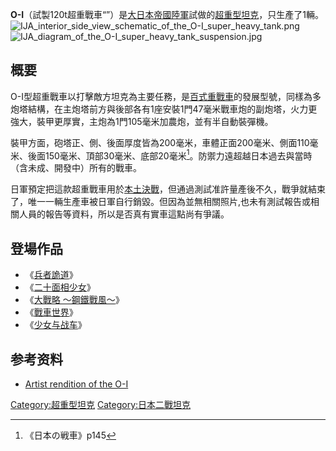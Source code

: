 {{noteTA
|G1=長度單位
|G2=軍事
}}
{{Infobox weapon
|is_vehicle=yes
|圖片=
|照片說明=
|名稱= [[File:Flag_of_Japan.svg|30px]]O-I超重型戰車<br />{{Lang|ja|試作超重戦車・オイ}}
|類型=[[超重型坦克|超重型坦克]]
|產地={{flag|大日本帝國}}
|設計=[[三菱重工業|三菱重工業]]
|生產=[[三菱重工業|三菱重工業]]
|產量=1 （原型車，戰後被銷毀）
|乘員=5人
|長度= 11m
|闊度= 4.2m
|高度= 4m
|重量= 150噸
|主要= 105 毫米加農砲
|次要= 一式 47 毫米坦克砲 x 2<br />九七式 7.7 毫米重機關槍 × 3
|引擎= 川崎BMW水冷V形12汽缸
|引擎馬力= 550馬力×2
|平地時速= 20km/h 
|行動= 未知
|裝甲=車體前裝甲厚度：200 毫米<br />炮塔前裝甲厚度：200 毫米<br />車體側裝甲厚度：110 毫米<br />車身前面100 毫米
|懸掛= 	-
|馬力/重量=9.1匹/噸
}}
'''O-I'''（試製120t超重戰車“{{lang|ja|オイ}}”）是[[大日本帝國陸軍|大日本帝國陸軍]]試做的[[超重型坦克|超重型坦克]]，只生產了1輛。
[[File:IJA_interior_side_view_schematic_of_the_O-I_super_heavy_tank.png|right]]
[[File:IJA_diagram_of_the_O-I_super_heavy_tank_suspension.jpg|right]]
== 概要 ==
O-I型超重戰車以打擊敵方坦克為主要任務，是[[百式重戰車|百式重戰車]]的發展型號，同樣為多炮塔結構，在主炮塔前方與後部各有1座安裝1門47毫米戰車炮的副炮塔，火力更強大，裝甲更厚實，主炮為1門105毫米加農炮，並有半自動裝彈機。

裝甲方面，砲塔正、側、後面厚度皆為200毫米，車體正面200毫米、側面110毫米、後面150毫米、頂部30毫米、底部20毫米<ref>《日本の戦車》p145</ref>。防禦力遠超越日本過去與當時（含未成、開發中）所有的戰車。

日軍預定把這款超重戰車用於[[本土決戰|本土決戰]]，但通過測試准許量產後不久，戰爭就結束了，唯一一輛生產車被日軍自行銷毀。但因為並無相關照片,也未有測試報告或相關人員的報告等資料，所以是否真有實車這點尚有爭議。
==登場作品==
*《[[兵者詭道|兵者詭道]]》
*《[[二十面相少女|二十面相少女]]》
*《[[大戰略_～鋼鐵戰風～|大戰略 ～鋼鐵戰風～]]》
*《[[戰車世界|戰車世界]]》
*《[[少女与战车|少女与战车]]》

== 参考资料 ==
<references/>
* [https://web.archive.org/web/20100215202734/http://ww2drawings.jexiste.fr/Files/1-Vehicles/Axis/3-Japan/03-HeavyTanks/Type100O-I/O-I.htm Artist rendition of the O-I]

{{WWIIJapaneseAFVs}}

[[Category:超重型坦克|Category:超重型坦克]]
[[Category:日本二戰坦克|Category:日本二戰坦克]]